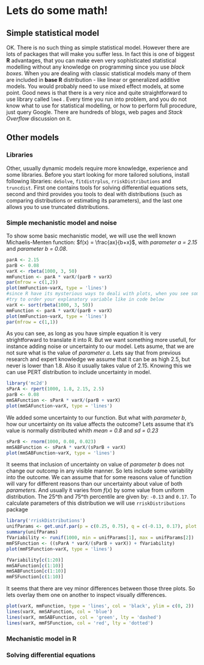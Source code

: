 # Lets do some math!

## Simple statistical model
OK. There is no such thing as simple statistical model. However there are lots of packages that will make you suffer less. In fact this is one of biggest **R** advantages, that you can make even very sophisticated statistical modelling without any knowledge on programming since you use *black boxes*. When you are dealing with classic statistical models many of them are included in **base R** distribution - like linear or generalized additive models. You would probably need to use mixed effect models, at some point. Good news is that there is a very nice and quite straightforward to use library called `lme4` . Every time you run into problem, and you do not know what to use for statistical modelling, or how to perform full procedure, just query Google. There are hundreds of blogs, web pages and *Stack Overflow* discussion on it.

## Other models

### Libraries
Other, usually dynamic models require more knowledge, experience and some libraries. Before you start looking for more tailored solutions, install following libraries: `deSolve`, `fitdistrplus`, `rriskDistributions` and `truncdist`. First one contains tools for solving differential equations sets, second and third provides you tools to deal with distributions (such as comparing distributions or estimating its parameters), and the last one allows you to use truncated distributions.

### Simple mechanistic model and noise
To show some basic mechanistic model, we will use the well known Michaelis-Menten function: $f(x) = \frac{ax}{b+x}$, with *parameter a = 2.15* and *parameter b = 0.08*.
```r
parA <- 2.15
parB <- 0.08
varX <- rbeta(1000, 3, 50)
mmFunction <- parA * varX/(parB + varX)
par(mfrow = c(1,2))
plot(mmFunction~varX, type = 'lines')
#since R have its mysterious ways to deali with plots, when you see somthing like first plot
#try to order your explanatory variable like in code below 
varX <- sort(rbeta(1000, 3, 50))
mmFunction <- parA * varX/(parB + varX)
plot(mmFunction~varX, type = 'lines')
par(mfrow = c(1,1))
```
As you can see, as long as you have simple equation it is very strightforward to translate it into R. But we want something more usefull, for instance adding noise or uncertainty to our model. Lets asume, that we are not sure what is the value of *parameter a*. Lets say that from previous research and expert knowledge we assume that it can be as high 2.5, but never is lower than 1.8. Also it usually takes value of 2.15. Knowing this we can use PERT distribution to include uncertainty in model.

```r
library('mc2d')
sParA <- rpert(1000, 1.8, 2.15, 2.5)
parB <- 0.08
mmSAFunction <- sParA * varX/(parB + varX)
plot(mmSAFunction~varX, type = 'lines')
```
We added some uncertainty to our function. But what with *parameter b*, how our uncertainty on its value affects the outcome? Lets assume that it's value is normally distributed whith *mean = 0.8* and *sd = 0.23*

```r
sParB <- rnorm(1000, 0.08, 0.023) 
mmSABFunction <- sParA * varX/(sParB + varX)
plot(mmSABFunction~varX, type = 'lines')

```
It seems that inclusion of uncertainty on value of *parameter b* does not change our outcomp in any visible manner. So lets include some variability into the outcome. We can assume that for some reasons value of function will vary for different reasons than our uncertainty about value of both *parameters*. And usually it varies from $f(x)$ by some value from uniform distribution. The 25^th and 75^th percentile are given by: `-0.13` and `0.17`. To calculate parameters of this distribution we will use `rriskDistributions` package
```r
library('rriskDistributions')
unifParams <- get.unif.par(p = c(0.25, 0.75), q = c(-0.13, 0.17), plot = F)
summary(unifParams)
fVariability <- runif(1000, min = unifParams[1], max = unifParams[2])
mmFSFunction <- ((sParA * varX/(sParB + varX)) + fVariability)
plot(mmFSFunction~varX, type = 'lines')

fVariability[c(1:20)]
mmSAFunction[c(1:10)]
mmSABFunction[c(1:10)]
mmFSFunction[c(1:10)]

```
It seems that there are vey minor differences between those three plots. So lets overlay them one on another to inspect visually differences.
```r
plot(varX, mmFunction, type = 'lines', col = 'black', ylim = c(0, 2))
lines(varX, mmSAFunction, col = 'blue')
lines(varX, mmSABFunction, col = 'green', lty = 'dashed')
lines(varX, mmFSFunction, col = 'red', lty = 'dotted')
```
### Mechanistic model in **R**


### Solving differential equations

